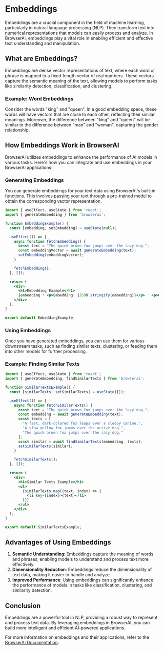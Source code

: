 # Embeddings

Embeddings are a crucial component in the field of machine learning, particularly in natural language processing (NLP). They transform text into numerical representations that models can easily process and analyze. In BrowserAI, embeddings play a vital role in enabling efficient and effective text understanding and manipulation.

## What are Embeddings?

Embeddings are dense vector representations of text, where each word or phrase is mapped to a fixed-length vector of real numbers. These vectors capture the semantic meaning of the text, allowing models to perform tasks like similarity detection, classification, and clustering.

### Example: Word Embeddings

Consider the words "king" and "queen". In a good embedding space, these words will have vectors that are close to each other, reflecting their similar meanings. Moreover, the difference between "king" and "queen" will be similar to the difference between "man" and "woman", capturing the gender relationship.

## How Embeddings Work in BrowserAI

BrowserAI utilizes embeddings to enhance the performance of AI models in various tasks. Here's how you can integrate and use embeddings in your BrowserAI applications:

### Generating Embeddings

You can generate embeddings for your text data using BrowserAI's built-in functions. This involves passing your text through a pre-trained model to obtain the corresponding vector representation.

```jsx
import { useEffect, useState } from 'react';
import { generateEmbedding } from 'browserai';

function EmbeddingExample() {
  const [embedding, setEmbedding] = useState(null);

  useEffect(() => {
    async function fetchEmbedding() {
      const text = "The quick brown fox jumps over the lazy dog.";
      const embeddingVector = await generateEmbedding(text);
      setEmbedding(embeddingVector);
    }

    fetchEmbedding();
  }, []);

  return (
    <div>
      <h1>Embedding Example</h1>
      {embedding ? <p>Embedding: {JSON.stringify(embedding)}</p> : <p>Generating embedding...</p>}
    </div>
  );
}

export default EmbeddingExample;
```

### Using Embeddings

Once you have generated embeddings, you can use them for various downstream tasks, such as finding similar texts, clustering, or feeding them into other models for further processing.

### Example: Finding Similar Texts

```jsx
import { useEffect, useState } from 'react';
import { generateEmbedding, findSimilarTexts } from 'browserai';

function SimilarTextsExample() {
  const [similarTexts, setSimilarTexts] = useState([]);

  useEffect(() => {
    async function fetchSimilarTexts() {
      const text = "The quick brown fox jumps over the lazy dog.";
      const embedding = await generateEmbedding(text);
      const texts = [
        "A fast, dark-colored fox leaps over a sleepy canine.",
        "A slow yellow fox jumps over the active dog.",
        "The quick brown fox jumps over the lazy dog."
      ];
      const similar = await findSimilarTexts(embedding, texts);
      setSimilarTexts(similar);
    }

    fetchSimilarTexts();
  }, []);

  return (
    <div>
      <h1>Similar Texts Example</h1>
      <ul>
        {similarTexts.map((text, index) => (
          <li key={index}>{text}</li>
        ))}
      </ul>
    </div>
  );
}

export default SimilarTextsExample;
```

## Advantages of Using Embeddings

1. **Semantic Understanding**: Embeddings capture the meaning of words and phrases, enabling models to understand and process text more effectively.
2. **Dimensionality Reduction**: Embeddings reduce the dimensionality of text data, making it easier to handle and analyze.
3. **Improved Performance**: Using embeddings can significantly enhance the performance of models in tasks like classification, clustering, and similarity detection.

## Conclusion

Embeddings are a powerful tool in NLP, providing a robust way to represent and process text data. By leveraging embeddings in BrowserAI, you can build more intelligent and efficient AI-powered applications.

For more information on embeddings and their applications, refer to the [BrowserAI Documentation](https://example.com/docs).